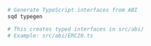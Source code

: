 ```bash
# Generate TypeScript interfaces from ABI
sqd typegen

# This creates typed interfaces in src/abi/
# Example: src/abi/ERC20.ts
```
